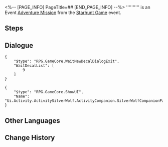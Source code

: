 <%-- [PAGE_INFO]
PageTitle=##
[END_PAGE_INFO] --%>
{{Stub|Dialogue.}}
{{Mission Infobox
|id            = 8000162
|title         = 
|image         = <!--Mission .png-->
|type          = Adventure
|event_name    = Starhunt Game
|chapter       = 
|requirements  = {{cx}}<!--Hidden Mission ID 2000706--> completed
|summary       = <!--official mission summary from Fate's Atlas-->
|characters    = Trailblazer
|startLocation = [[Herta Space Station]] - [[Herta's Office]]
|world         = Herta Space Station
|area          = Herta's Office
|prev          = 
|next          = 
|rewards       = 
}}
'''''''''' is an Event [[Adventure Mission]] from the [[Starhunt Game]] event.

==Steps==


<!--
==Gameplay Notes==

--><!--
==Trial Character==

-->
==Dialogue==
{{Stub Dialogue}}
<pre>{
	"$type": "RPG.GameCore.WaitNewDecalDialogExit",
	"WaitDecalList": [
		9
	]
}</pre>
<pre>{
	"$type": "RPG.GameCore.ShowUI",
	"Name": "Ui.Activity.ActivitySilverWolf.ActivityCompanion.SilverWolfCompanionPage"
}</pre>
{{Dialogue End}}

==Other Languages==
{{Other Languages
|en   = 
|zhs  = 
|zht  = 
|ja   = 
|ko   = 
|es   = 
|fr   = 
|ru   = 
|th   = 
|vi   = 
|de   = 
|id   = 
|pt   = 
}}

==Change History==
{{Change History|1.1}}
